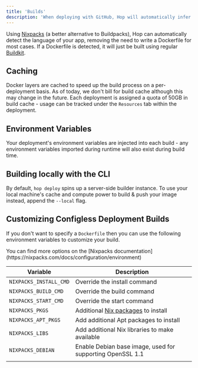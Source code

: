 ```yaml
---
title: 'Builds'
description: 'When deploying with GitHub, Hop will automatically infer your build environment and initiate a build for each push to git'
---
```


Using [Nixpacks](https://nixpacks.com) (a better alternative to Buildpacks), Hop can automatically detect
the language of your app, removing the need to write a Dockerfile for most cases. If a Dockerfile is detected, it will just be built using regular [Buildkit](https://docs.docker.com/build/buildkit/).

## Caching

Docker layers are cached to speed up the build process on a per-deployment basis. As of today, we don't bill for build cache although this may change in the future. Each deployment is assigned a quota of 50GB in build cache - usage can be tracked under the `Resources` tab within the deployment.

## Environment Variables

Your deployment's environment variables are injected into each build - any environment variables imported during runtime will
also exist during build time.

## Building locally with the CLI

By default, `hop deploy` spins up a server-side builder instance. To use your local machine's cache and compute power to build & push your image instead, append the `--local` flag.

## Customizing Configless Deployment Builds

If you don't want to specify a `Dockerfile` then you can use the following environment variables to customize your build.

<Info>
	You can find more options on the [Nixpacks
	documentation](https://nixpacks.com/docs/configuration/environment)
</Info>

| Variable               | Description                                                                              |
| ---------------------- | ---------------------------------------------------------------------------------------- |
| `NIXPACKS_INSTALL_CMD` | Override the install command                                                             |
| `NIXPACKS_BUILD_CMD`   | Override the build command                                                               |
| `NIXPACKS_START_CMD`   | Override the start command                                                               |
| `NIXPACKS_PKGS`        | Additional [Nix packages](https://search.nixos.org/packages?channel=unstable) to install |
| `NIXPACKS_APT_PKGS`    | Add additional Apt packages to install                                                   |
| `NIXPACKS_LIBS`        | Add additional Nix libraries to make available                                           |
| `NIXPACKS_DEBIAN`      | Enable Debian base image, used for supporting OpenSSL 1.1                                |
|                        |
